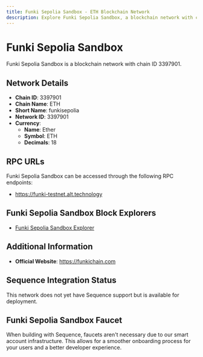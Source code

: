 ```yaml
--- 
title: Funki Sepolia Sandbox - ETH Blockchain Network
description: Explore Funki Sepolia Sandbox, a blockchain network with chain ID 3397901. Learn about its native currency, Ether, and how to interact with the network.
---
```


# Funki Sepolia Sandbox

Funki Sepolia Sandbox is a blockchain network with chain ID 3397901.

## Network Details

- **Chain ID**: 3397901
- **Chain Name**: ETH
- **Short Name**: funkisepolia
- **Network ID**: 3397901
- **Currency**: 
  - **Name**: Ether
  - **Symbol**: ETH
  - **Decimals**: 18

## RPC URLs

Funki Sepolia Sandbox can be accessed through the following RPC endpoints:

- https://funki-testnet.alt.technology

## Funki Sepolia Sandbox Block Explorers

- [Funki Sepolia Sandbox Explorer](https://sepolia-sandbox.funkichain.com)

## Additional Information

- **Official Website**: https://funkichain.com

## Sequence Integration Status

This network does not yet have Sequence support but is available for deployment.

## Funki Sepolia Sandbox Faucet

When building with Sequence, faucets aren't necessary due to our smart account infrastructure. This allows for a smoother onboarding process for your users and a better developer experience.
